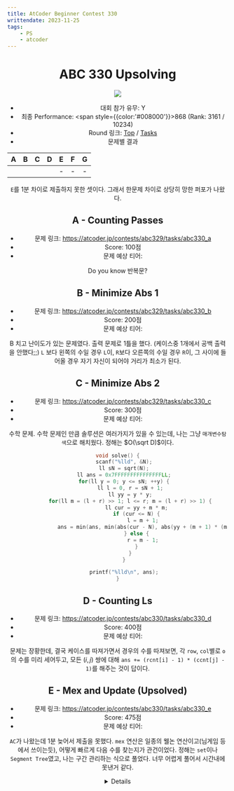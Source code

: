 ```yaml
---
title: AtCoder Beginner Contest 330
writtendate: 2023-11-25
tags:
    - PS
    - atcoder
---
```


<Header />

# ABC 330 Upsolving

<Image src="2023-12-03-22-28-33.png" />

- 대회 참가 유무: Y
- 최종 Performance: <span style={{color:'#008000'}}>868</span> (Rank: 3161 / 10234)
- Round 링크: [Top](https://atcoder.jp/contests/abc330) / [Tasks](https://atcoder.jp/contests/abc330/tasks)
- 문제별 결과

| A | B | C | D | E | F | G |
| :-: | :-: | :-: | :-: | :-: | :-: | :-: |
| <AC state="AC" /> | <AC state="AC" /> | <AC state="AC" /> | <AC state="AC" /> | - | - | - |


`E`를 1분 차이로 제출하지 못한 셋이다. 그래서 한문제 차이로 상당히 망한 퍼포가 나왔다.

## A - Counting Passes

- 문제 링크: https://atcoder.jp/contests/abc329/tasks/abc330_a
- Score: 100점
- 문제 예상 티어: <SolvedTier tierName={TierName.Bronze} grade={4} width={15} />

Do you know 반복문?

## B - Minimize Abs 1

- 문제 링크: https://atcoder.jp/contests/abc329/tasks/abc330_b
- Score: 200점
- 문제 예상 티어: <SolvedTier tierName={TierName.Silver} grade={5} width={15} />

B 치고 난이도가 있는 문제였다. 출력 문제로 1틀을 했다. (케이스중 1개에서 공백 출력을 안했다;;) `L` 보다 왼쪽의 수일 경우 `L`이, `R`보다 오른쪽의 수일 경우 `R`이, 그 사이에 들어올 경우 자기 자신이 되어야 거리가 최소가 된다.

## C - Minimize Abs 2

- 문제 링크: https://atcoder.jp/contests/abc329/tasks/abc330_c
- Score: 300점
- 문제 예상 티어: <SolvedTier tierName={TierName.Gold} grade={5} width={15} />

수학 문제. 수학 문제인 만큼 솔루션은 여러가지가 있을 수 있는데, 나는 그냥 `매개변수탐색`으로 해치웠다. 정해는 $O(\sqrt D)$이다.

```cpp
void solve() {
    scanf("%lld", &N);
    ll sN = sqrt(N);
    ll ans = 0x7FFFFFFFFFFFFFFFLL;
    for(ll y = 0; y <= sN; ++y) {
        ll l = 0, r = sN + 1;
        ll yy = y * y;
        for(ll m = (l + r) >> 1; l <= r; m = (l + r) >> 1) {
            ll cur = yy + m * m;
            if (cur <= N) {
                l = m + 1;
                ans = min(ans, min(abs(cur - N), abs(yy + (m + 1) * (m + 1) - N)));
            } else {
                r = m - 1;
            }
        }
    }

    printf("%lld\n", ans);
}
```

## D - Counting Ls

- 문제 링크: https://atcoder.jp/contests/abc330/tasks/abc330_d
- Score: 400점
- 문제 예상 티어: <SolvedTier tierName={TierName.Gold} grade={5} width={15} />

문제는 장황한데, 결국 케이스를 따져가면서 경우의 수를 따져보면, 각 `row`, `col`별로 `o`의 수를 미리 세어두고, 모든 $(i, j)$ 쌍에 대해 `ans += (rcnt[i] - 1) * (ccnt[j] - 1)`를 해주는 것이 답이다. 

## E - Mex and Update (Upsolved)

- 문제 링크: https://atcoder.jp/contests/abc330/tasks/abc330_e
- Score: 475점
- 문제 예상 티어: <SolvedTier tierName={TierName.Gold} grade={3} width={15} />

`AC`가 나왔는데 1분 늦어서 제출을 못했다. `mex` 연산은 일종의 웰논 연산이고(님게임 등에서 쓰이는듯), 어떻게 빠르게 다음 수를 찾는지가 관건이었다. 정해는 `set`이나 `Segment Tree`였고, 나는 구간 관리하는 식으로 풀었다. 너무 어렵게 풀어서 시간내에 못낸거 같다.

<Details>
```cpp
int N, Q;
int A[200010];
map<int, int> M;

struct Range {
    int l, r;
    bool operator<(const Range& t) const {
        if (l != t.l) return l < t.l;
        return r < t.r;
    }
};
set<Range> S;

void solve() {
    scanf("%d %d", &N, &Q);
    for(int i = 1; i <= N; ++i) {
        scanf("%d", &A[i]);
        if (M.find(A[i]) == M.end()) {
            M[A[i]] = 0;
        }
        M[A[i]]++;
    }
    for(auto& item: M) {
        S.insert({item.first, item.first});
    }
    for(auto sit = S.begin(); sit != S.end();) {
        Range cur = *sit;
        auto it = sit;
        ++it;
        if (it == S.end()) {
            break;
        } else {
            Range nitem = *it;
            if (cur.r + 1 == nitem.l) {
                S.erase(it);
                S.erase(sit);
                sit = S.insert({cur.l, nitem.r}).first;
            } else {
                sit = it;
            }
        }
    }

    for(auto& item: S) {
        _D("[d] %d ~ %d\n", item.l, item.r);
    }

    for(int q = 0; q < Q; ++q) {
        int idx, val; scanf("%d %d", &idx, &val);
        int old = A[idx];
        A[idx] = val;
        M[old]--;

        // 기존꺼 빼기
        if (M[old] == 0) {
            auto it = S.lower_bound({old, 0x7FFFFFFF});
            --it; // 무조건 있음 문제조건에서
            _D("[d] delete %d!\n", old);
            Range cur = *it;
            S.erase(cur);
            if (cur.r == old) {
                S.insert({cur.l, cur.r - 1});
                _D("(%d, %d) -> (%d, %d)\n", cur.l, cur.r, cur.l, cur.r - 1);
            } else if (cur.l == old) {
                S.insert({cur.l + 1, cur.r});
                _D("(%d, %d) -> (%d, %d)\n", cur.l, cur.r, cur.l + 1, cur.r);
            } else { // 사이
                S.insert({cur.l, old - 1});
                S.insert({old + 1, cur.r});
                _D("(%d, %d) -> (%d, %d) / (%d, %d)\n", cur.l, cur.r, cur.l, old - 1, old + 1, cur.r);
            }

            M.erase(old);
        }

        // 신규 넣기
        if (M.find(val) == M.end()) {
            _D("[d] add %d!\n", val);
            auto it = S.lower_bound({val, 0});
            if (it == S.begin()) {
                Range nitem = *it;
                if (nitem.l - 1 == val) {
                    S.erase(it);
                    S.insert({val, nitem.r});
                } else {
                    S.insert({val, val});
                }
            } else {
                auto pit = it;
                --pit;

                Range nitem = *it;
                Range pitem = *pit;

                if (pitem.r + 1 == val && nitem.l - 1 == val) {
                    S.erase(it);
                    S.erase(pit);
                    S.insert({pitem.l, nitem.r});
                } else if (pitem.r + 1 == val) {
                    S.erase(pit);
                    S.insert({pitem.l, val});
                } else if (nitem.l - 1 == val) {
                    S.erase(it);
                    S.insert({val, nitem.r});
                } else {
                    S.insert({val, val});
                }
            }
            
            M[val] = 0;
        }
        M[val]++;

        
        auto it = S.begin();
        Range cur = *it;
        _D("[begin] (%d, %d)\n", cur.l, cur.r);
        if (cur.l == 0) {
            printf("%d\n", cur.r + 1);
        } else {
            printf("0\n");
        }
    }
}
```
</Details>


## F - Minimize Bounding Square (To be upsolved...)

- 문제 링크: https://atcoder.jp/contests/abc330/tasks/abc330_f
- Score: 525점
- 문제 예상 티어: ?

뭔가 웰논의 냄새가 나서 업솔빙 예정.

## G

Skip

<TagList />
<Comment />
